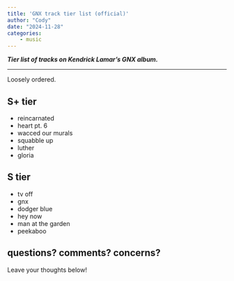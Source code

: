```yaml
---
title: 'GNX track tier list (official)'
author: "Cody"
date: "2024-11-28"
categories: 
    - music
---
```


***Tier list of tracks on Kendrick Lamar's GNX album.***

---

Loosely ordered.

## S+ tier

- reincarnated
- heart pt. 6
- wacced our murals
- squabble up
- luther 
- gloria

## S tier

- tv off
- gnx
- dodger blue
- hey now
- man at the garden
- peekaboo

## questions? comments? concerns?

Leave your thoughts below!
